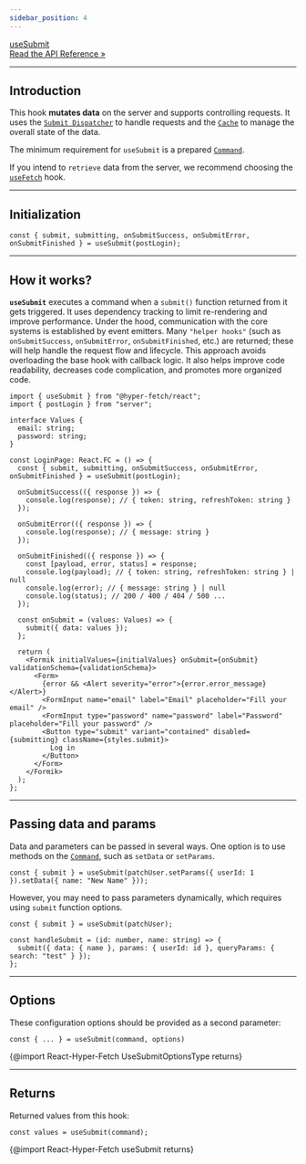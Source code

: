 ```yaml
---
sidebar_position: 4
---
```


<a class="api-link" href="/api/React-Hyper-Fetch/Hook/useSubmit">
  <div class="api-link-title">useSubmit</div>
  <div class="api-link-sub-title">Read the API Reference »</div>
</a>

---

## Introduction

This hook **mutates data** on the server and supports controlling requests. It uses the
[`Submit Dispatcher`](/docs/Architecture/Dispatcher) to handle requests and the [`Cache`](/docs/Architecture/Cache) to
manage the overall state of the data.

The minimum requirement for `useSubmit` is a prepared [`Command`](/docs/Architecture/Command).

If you intend to `retrieve` data from the server, we recommend choosing the [`useFetch`](/docs/React/useFetch) hook.

---

## Initialization

```tsx
const { submit, submitting, onSubmitSuccess, onSubmitError, onSubmitFinished } = useSubmit(postLogin);
```

---

## How it works?

**`useSubmit`** executes a command when a `submit()` function returned from it gets triggered. It uses dependency
tracking to limit re-rendering and improve performance. Under the hood, communication with the core systems is established by
event emitters. Many `"helper hooks"` (such as `onSubmitSuccess`, `onSubmitError`, `onSubmitFinished`, etc.) are returned;
these will help handle the request flow and lifecycle. This approach avoids overloading the base hook with callback logic.
It also helps improve code readability, decreases code complication, and promotes more organized code.

```tsx
import { useSubmit } from "@hyper-fetch/react";
import { postLogin } from "server";

interface Values {
  email: string;
  password: string;
}

const LoginPage: React.FC = () => {
  const { submit, submitting, onSubmitSuccess, onSubmitError, onSubmitFinished } = useSubmit(postLogin);

  onSubmitSuccess(({ response }) => {
    console.log(response); // { token: string, refreshToken: string }
  });

  onSubmitError(({ response }) => {
    console.log(response); // { message: string }
  });

  onSubmitFinished(({ response }) => {
    const [payload, error, status] = response;
    console.log(payload); // { token: string, refreshToken: string } | null
    console.log(error); // { message: string } | null
    console.log(status); // 200 / 400 / 404 / 500 ...
  });

  const onSubmit = (values: Values) => {
    submit({ data: values });
  };

  return (
    <Formik initialValues={initialValues} onSubmit={onSubmit} validationSchema={validationSchema}>
      <Form>
        {error && <Alert severity="error">{error.error_message}</Alert>}
        <FormInput name="email" label="Email" placeholder="Fill your email" />
        <FormInput type="password" name="password" label="Password" placeholder="Fill your password" />
        <Button type="submit" variant="contained" disabled={submitting} className={styles.submit}>
          Log in
        </Button>
      </Form>
    </Formik>
  );
};
```

---

## Passing data and params

Data and parameters can be passed in several ways. One option is to use methods on the [`Command`](/docs/Architecture/Command), such as `setData` or `setParams`.

```tsx
const { submit } = useSubmit(patchUser.setParams({ userId: 1 }).setData({ name: "New Name" }));
```

However, you may need to pass parameters dynamically, which requires using `submit` function options.

```tsx
const { submit } = useSubmit(patchUser);

const handleSubmit = (id: number, name: string) => {
  submit({ data: { name }, params: { userId: id }, queryParams: { search: "test" } });
};
```

---

## Options

These configuration options should be provided as a second parameter:

```tsx
const { ... } = useSubmit(command, options)
```

{@import React-Hyper-Fetch UseSubmitOptionsType returns}

---

## Returns

Returned values from this hook:

```tsx
const values = useSubmit(command);
```

{@import React-Hyper-Fetch useSubmit returns}
